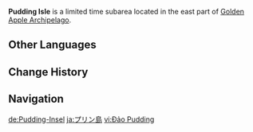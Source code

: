 {{CustomTabs
|tab1 = Overview
|tab2 = 1.6
|tab3 = 2.8
}}
{{Location Infobox
|image        = 
|type         = Subarea
|map          = Golden Apple Archipelago
|area         = Golden Apple Archipelago
}}
'''Pudding Isle''' is a limited time subarea located in the east part of [[Golden Apple Archipelago]].

==Other Languages==
{{Other Languages
|en      = Pudding Isle
|zhs     = 布丁岛
|zhs_rm  = Bùdīng-dǎo
|zht     = 布丁島
|zht_rm  = Bùdīng-dǎo
|zh_tl   = Pudding Island
|ja      = プリン島
|ja_rm   = Purin-jima{{Assumed}}
|ja_tl   = Pudding Island
|ko      = 푸딩섬
|ko_rm   = Puding-seom
|ko_tl   = Pudding Island
|es      = Isla Flan
|es_tl   = Flan Island
|fr      = Îles du flan
|fr_tl   = Flan Islands
|ru      = Остров пудинга
|ru_tl   = Pudding Isle
|th      = Pudding Isle
|vi      = {{tt|Đảo|島}} Pudding
|vi_tl   = Pudding Island
|de      = Pudding-Insel
|de_tl   = Pudding Island
|id      = Pudding Isle
|pt      = Ilha Pudim
|pt_tl   = Pudding Island
<!--|tr      = 
|tr_tl   = 
|it      = 
|it_tl   = -->
}}

==Change History==
{{Change History|1.6}}

==Navigation==
{{Area Navbox|Time-Limited}}

[[de:Pudding-Insel]]
[[ja:プリン島]]
[[vi:Đảo Pudding]]